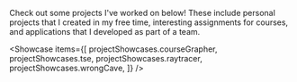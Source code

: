
Check out some projects I've worked on below! These include personal projects
that I created in my free time, interesting assignments for courses, and
applications that I developed as part of a team.

<Showcase
  items={[
    projectShowcases.courseGrapher,
    projectShowcases.tse,
    projectShowcases.raytracer,
    projectShowcases.wrongCave,
  ]}
/>
